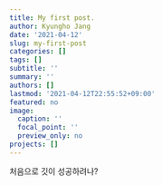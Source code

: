 ```yaml
---
title: My first post.
author: Kyungho Jang
date: '2021-04-12'
slug: my-first-post
categories: []
tags: []
subtitle: ''
summary: ''
authors: []
lastmod: '2021-04-12T22:55:52+09:00'
featured: no
image:
  caption: ''
  focal_point: ''
  preview_only: no
projects: []
---
```

처음으로 깃이 성공하려나?